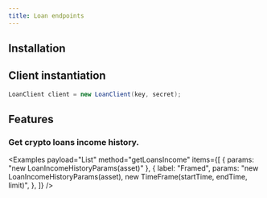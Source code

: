 ```yaml
---
title: Loan endpoints
---
```



<RepoBadges artifact="loan" />

## Installation

<ArtifactInstall repo="loan" />

## Client instantiation

```java
LoanClient client = new LoanClient(key, secret);
```

## Features

### Get crypto loans income history.

<Examples
    payload="List<LoanIncome>"
    method="getLoansIncome"
    items={[
        { params: "new LoanIncomeHistoryParams(asset)" },
        {
            label: "Framed",
            params: "new LoanIncomeHistoryParams(asset), new TimeFrame(startTime, endTime, limit)",
        },
    ]}
/>
